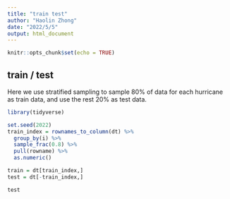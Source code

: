 ```yaml
---
title: "train test"
author: "Haolin Zhong"
date: "2022/5/5"
output: html_document
---
```


```r
knitr::opts_chunk$set(echo = TRUE)
```

## train / test

Here we use stratified sampling to sample 80% of data for each hurricane as train data, and use the rest 20% as test data.

```r
library(tidyverse)

set.seed(2022)
train_index = rownames_to_column(dt) %>% 
  group_by(i) %>% 
  sample_frac(0.8) %>% 
  pull(rowname) %>% 
  as.numeric()

train = dt[train_index,]
test = dt[-train_index,]

test
```